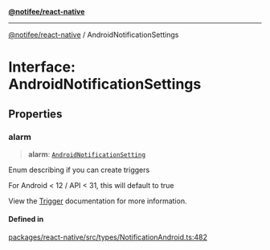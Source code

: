 [**@notifee/react-native**](react-native/reference/index)

***

[@notifee/react-native](react-native/reference/index) / AndroidNotificationSettings

# Interface: AndroidNotificationSettings

## Properties

### alarm

> **alarm**: [`AndroidNotificationSetting`](react-native/reference/Enumeration.AndroidNotificationSetting)

Enum describing if you can create triggers

For Android \< 12 / API \< 31, this will default to true

View the [Trigger](/react-native/docs/android/triggers#android-12-limitations) documentation for more information.

#### Defined in

[packages/react-native/src/types/NotificationAndroid.ts:482](https://github.com/invertase/notifee/blob/main/packages/react-native/src/types/NotificationAndroid.ts#L482)
